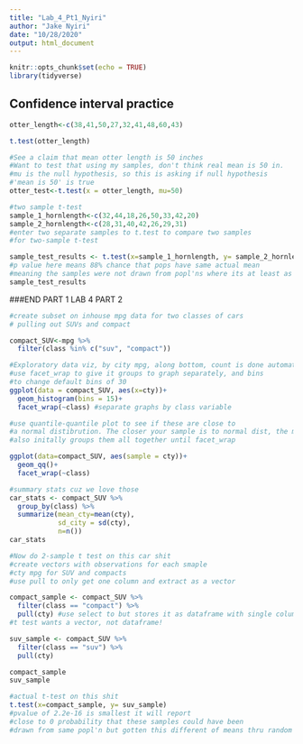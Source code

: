 ```yaml
---
title: "Lab_4_Pt1_Nyiri"
author: "Jake Nyiri"
date: "10/28/2020"
output: html_document
---
```


```r
knitr::opts_chunk$set(echo = TRUE)
library(tidyverse)

```

## Confidence interval practice
```r
otter_length<-c(38,41,50,27,32,41,48,60,43)

t.test(otter_length)

#See a claim that mean otter length is 50 inches
#Want to test that using my samples, don't think real mean is 50 in.
#mu is the null hypothesis, so this is asking if null hypothesis
#'mean is 50' is true
otter_test<-t.test(x = otter_length, mu=50)
```

```r
#two sample t-test
sample_1_hornlength<-c(32,44,18,26,50,33,42,20)
sample_2_hornlength<-c(28,31,40,42,26,29,31)
#enter two separate samples to t.test to compare two samples
#for two-sample t-test

sample_test_results <- t.test(x=sample_1_hornlength, y= sample_2_hornlength)
#p value here means 88% chance that pops have same actual mean
#meaning the samples were not drawn from popl'ns where its at least as likely they were drawm this difference apart
sample_test_results


```
###END PART 1
LAB 4 PART 2

```r
#create subset on inhouse mpg data for two classes of cars
# pulling out SUVs and compact

compact_SUV<-mpg %>% 
  filter(class %in% c("suv", "compact"))

#Exploratory data viz, by city mpg, along bottom, count is done automatically
#use facet_wrap to give it groups to graph separately, and bins
#to change default bins of 30
ggplot(data = compact_SUV, aes(x=cty))+
  geom_histogram(bins = 15)+
  facet_wrap(~class) #separate graphs by class variable


```
```r
#use quantile-quantile plot to see if these are close to 
#a normal distibrution. The closer your sample is to normal dist, the more linear this plot is
#also initally groups them all together until facet_wrap

ggplot(data=compact_SUV, aes(sample = cty))+
  geom_qq()+
  facet_wrap(~class)

```
```r
#summary stats cuz we love those
car_stats <- compact_SUV %>% 
  group_by(class) %>% 
  summarize(mean_cty=mean(cty),
            sd_city = sd(cty),
            n=n())
car_stats
```


```r
#Now do 2-sample t test on this car shit
#create vectors with observations for each smaple
#cty mpg for SUV and compacts
#use pull to only get one column and extract as a vector

compact_sample <- compact_SUV %>% 
  filter(class == "compact") %>% 
  pull(cty) #use select to but stores it as dataframe with single column
#t test wants a vector, not dataframe!

suv_sample <- compact_SUV %>% 
  filter(class == "suv") %>% 
  pull(cty)

compact_sample
suv_sample

```
```r
#actual t-test on this shit
t.test(x=compact_sample, y= suv_sample)
#pvalue of 2.2e-16 is smallest it will report
#close to 0 probability that these samples could have been
#drawn from same popl'n but gotten this different of means thru random chance

```


